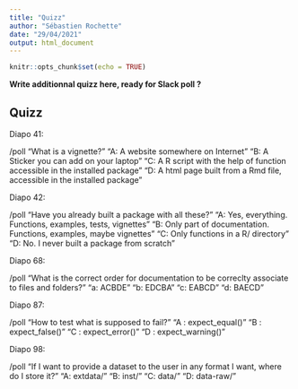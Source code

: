```yaml
---
title: "Quizz"
author: "Sébastien Rochette"
date: "29/04/2021"
output: html_document
---
```


```r
knitr::opts_chunk$set(echo = TRUE)
```

**Write additionnal quizz here, ready for Slack poll ?**

## Quizz

Diapo 41:

/poll "What is a vignette?" "A: A website somewhere on Internet" "B: A Sticker you can add on your laptop" "C: A R script with the help of function accessible in the installed package" "D: A html page built from a Rmd file, accessible in the installed package"


Diapo 42: 

/poll "Have you already built a package with all these?" "A: Yes, everything. Functions, examples, tests, vignettes" "B: Only part of documentation. Functions, examples, maybe vignettes" "C: Only functions in a R/ directory" "D: No. I never built a package from scratch"


Diapo 68:

/poll "What is the correct order for documentation to be correclty associate to files and folders?" "a: ACBDE" "b: EDCBA" "c: EABCD" "d: BAECD"

Diapo 87:

/poll "How to test what is supposed to fail?" "A : expect_equal()" "B : expect_false()" "C : expect_error()" "D : expect_warning()"

Diapo 98:

/poll "If I want to provide a dataset to the user in any format I want, where do I store it?" "A: extdata/" "B: inst/" "C: data/" "D: data-raw/"
